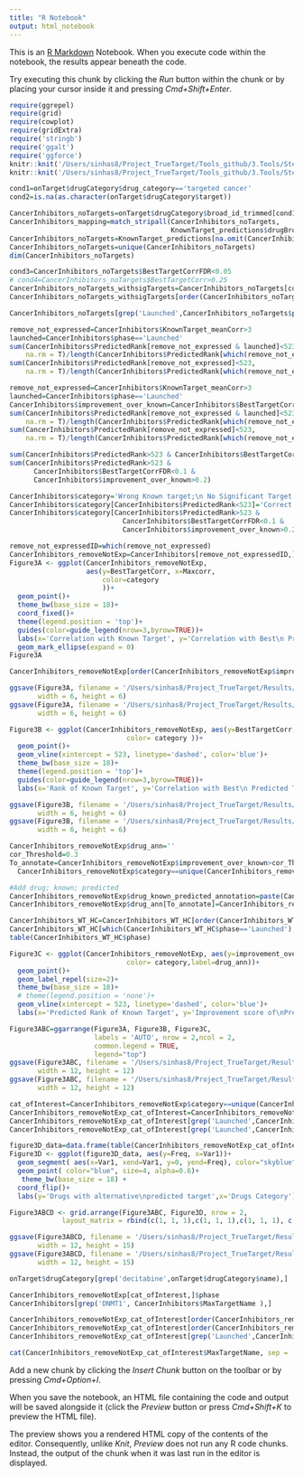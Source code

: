 ```yaml
---
title: "R Notebook"
output: html_notebook
---
```


This is an [R Markdown](http://rmarkdown.rstudio.com) Notebook. When you execute code within the notebook, the results appear beneath the code. 

Try executing this chunk by clicking the *Run* button within the chunk or by placing your cursor inside it and pressing *Cmd+Shift+Enter*. 
<!-- Figure 4 -->
```r
require(ggrepel)
require(grid)
require(cowplot)
require(gridExtra)
require('stringb')
require('ggalt')
require('ggforce')
knitr::knit('/Users/sinhas8/Project_TrueTarget/Tools_github/3.Tools/Step0_Write_Functions.Rmd')
knitr::knit('/Users/sinhas8/Project_TrueTarget/Tools_github/3.Tools/Step0B_Data_and_Libraries.Rmd')
```

<!-- Predicting targets for drugs with no targets -->
```r
cond1=onTarget$drugCategory$drug_category=='targeted cancer'
cond2=is.na(as.character(onTarget$drugCategory$target))
```
<!-- Predicting targets for drugs with wrong targets -->
```r
CancerInhibitors_noTargets=onTarget$drugCategory$broad_id_trimmed[cond1 & cond2]
CancerInhibitors_mapping=match_stripall(CancerInhibitors_noTargets,
                                        KnownTarget_predictions$drugBroadID)
CancerInhibitors_noTargets=KnownTarget_predictions[na.omit(CancerInhibitors_mapping),]
CancerInhibitors_noTargets=unique(CancerInhibitors_noTargets)
dim(CancerInhibitors_noTargets)
```
<!-- Ones where we can identify significant target & target correlation is greater than 0.25-->
```r
cond3=CancerInhibitors_noTargets$BestTargetCorrFDR<0.05
# cond4=CancerInhibitors_noTargets$BestTargetCorr>0.25
CancerInhibitors_noTargets_withsigTargets=CancerInhibitors_noTargets[cond3,-(2:11)]
CancerInhibitors_noTargets_withsigTargets[order(CancerInhibitors_noTargets_withsigTargets$BestTargetCorr, decreasing = T),]

```

```r
CancerInhibitors_noTargets[grep('Launched',CancerInhibitors_noTargets$phase),]
```

<!-- How many drugs are wrongly annotated after removing the low-expressed ones-->
```r
remove_not_expressed=CancerInhibitors$KnownTarget_meanCorr>3
launched=CancerInhibitors$phase=='Launched'
sum(CancerInhibitors$PredictedRank[remove_not_expressed & launched]<523,
    na.rm = T)/length(CancerInhibitors$PredictedRank[which(remove_not_expressed & launched)])
sum(CancerInhibitors$PredictedRank[remove_not_expressed]<523,
    na.rm = T)/length(CancerInhibitors$PredictedRank[which(remove_not_expressed)])
```
<!-- How many drugs are wrongly annotated -->
```r
remove_not_expressed=CancerInhibitors$KnownTarget_meanCorr>3
launched=CancerInhibitors$phase=='Launched'
CancerInhibitors$improvement_over_known=CancerInhibitors$BestTargetCorr - CancerInhibitors$Maxcorr
sum(CancerInhibitors$PredictedRank[remove_not_expressed & launched]<523,
    na.rm = T)/length(CancerInhibitors$PredictedRank[which(remove_not_expressed & launched)])
sum(CancerInhibitors$PredictedRank[remove_not_expressed]<523,
    na.rm = T)/length(CancerInhibitors$PredictedRank[which(remove_not_expressed)])
```
```r
sum(CancerInhibitors$PredictedRank>523 & CancerInhibitors$BestTargetCorrFDR<0.1)
sum(CancerInhibitors$PredictedRank>523 &
      CancerInhibitors$BestTargetCorrFDR<0.1 &
      CancerInhibitors$improvement_over_known>0.2)
```

<!-- Provide Annotations -->
```r
CancerInhibitors$category='Wrong Known target;\n No Significant Target from TrueTarget'
CancerInhibitors$category[CancerInhibitors$PredictedRank<523]='Correct Known target'
CancerInhibitors$category[CancerInhibitors$PredictedRank>523 &
                            CancerInhibitors$BestTargetCorrFDR<0.1 & 
                            CancerInhibitors$improvement_over_known>0.2]='Wrong Known target;\n Significant Target from TrueTarget'

remove_not_expressedID=which(remove_not_expressed)
CancerInhibitors_removeNotExp=CancerInhibitors[remove_not_expressedID,]
Figure3A <- ggplot(CancerInhibitors_removeNotExp,
                   aes(y=BestTargetCorr, x=Maxcorr,
                       color=category
                       ))+
  geom_point()+
  theme_bw(base_size = 18)+
  coord_fixed()+
  theme(legend.position = 'top')+
  guides(color=guide_legend(nrow=3,byrow=TRUE))+
  labs(x='Correlation with Known Target', y='Correlation with Best\n Predicted Target')+
  geom_mark_ellipse(expand = 0)
Figure3A
```
```r
CancerInhibitors_removeNotExp[order(CancerInhibitors_removeNotExp$improvement_over_known, decreasing = T),]
```

```r
ggsave(Figure3A, filename = '/Users/sinhas8/Project_TrueTarget/Results/Figure3A.pdf',
       width = 6, height = 6)
ggsave(Figure3A, filename = '/Users/sinhas8/Project_TrueTarget/Results/Figure3A.png',
       width = 6, height = 6)
```

<!-- How many wrong-known target drugs have a significant prediction from our pipeline -->
```r
Figure3B <- ggplot(CancerInhibitors_removeNotExp, aes(y=BestTargetCorr, x=PredictedRank,
                             color= category ))+
  geom_point()+
  geom_vline(xintercept = 523, linetype='dashed', color='blue')+
  theme_bw(base_size = 18)+
  theme(legend.position = 'top')+
  guides(color=guide_legend(nrow=3,byrow=TRUE))+
  labs(x='Rank of Known Target', y='Correlation with Best\n Predicted Target')
```

```r
ggsave(Figure3B, filename = '/Users/sinhas8/Project_TrueTarget/Results/Figure3B.pdf',
       width = 6, height = 6)
ggsave(Figure3B, filename = '/Users/sinhas8/Project_TrueTarget/Results/Figure3B.png',
       width = 6, height = 6)
```

```r
CancerInhibitors_removeNotExp$drug_ann=''
cor_Threshold=0.3
To_annotate=CancerInhibitors_removeNotExp$improvement_over_known>cor_Threshold & 
  CancerInhibitors_removeNotExp$category==unique(CancerInhibitors_removeNotExp$category)[3]

#Add drug; known; predicted
CancerInhibitors_removeNotExp$drug_known_predicted_annotation=paste(CancerInhibitors_removeNotExp$drugName, CancerInhibitors_removeNotExp$MaxTargetName, CancerInhibitors_removeNotExp$BestTargetName, sep=';' )
CancerInhibitors_removeNotExp$drug_ann[To_annotate]=CancerInhibitors_removeNotExp$drug_known_predicted_annotation[To_annotate]
```
<!-- These are drugs whose predicted target is incorrect & we can predict a high confidence Target-->
```r
CancerInhibitors_WT_HC=CancerInhibitors_WT_HC[order(CancerInhibitors_WT_HC$improvement_over_known, decreasing = T),]
CancerInhibitors_WT_HC[which(CancerInhibitors_WT_HC$phase=='Launched'),]
table(CancerInhibitors_WT_HC$phase)
```


```r
Figure3C <- ggplot(CancerInhibitors_removeNotExp, aes(y=improvement_over_known, x=PredictedRank,
                             color= category,label=drug_ann))+
  geom_point()+
  geom_label_repel(size=2)+
  theme_bw(base_size = 18)+
  # theme(legend.position = 'none')+
  geom_vline(xintercept = 523, linetype='dashed', color='blue')+
  labs(x='Predicted Rank of Known Target', y='Improvement score of\nPredicted Target over Known')
```

```r
Figure3ABC=ggarrange(Figure3A, Figure3B, Figure3C, 
                     labels = 'AUTO', nrow = 2,ncol = 2,
                     common.legend = TRUE,
                     legend="top")
ggsave(Figure3ABC, filename = '/Users/sinhas8/Project_TrueTarget/Results/Figure3ABC_v0.png',
       width = 12, height = 12)
ggsave(Figure3ABC, filename = '/Users/sinhas8/Project_TrueTarget/Results/Figure3ABC_v0.pdf',
       width = 12, height = 12)
```

```r
cat_ofInterest=CancerInhibitors_removeNotExp$category==unique(CancerInhibitors_removeNotExp$category)[3]
CancerInhibitors_removeNotExp_cat_ofInterest=CancerInhibitors_removeNotExp[cat_ofInterest,]
CancerInhibitors_removeNotExp_cat_ofInterest[grep('Launched',CancerInhibitors_removeNotExp_cat_ofInterest$phase),]
CancerInhibitors_removeNotExp_cat_ofInterest[grep('Launched',CancerInhibitors_removeNotExp_cat_ofInterest$phase),]
```
<!-- Figure 3D data -->
```r
figure3D_data=data.frame(table(CancerInhibitors_removeNotExp_cat_ofInterest$phase))
Figure3D <- ggplot(figure3D_data, aes(y=Freq, x=Var1))+
  geom_segment( aes(x=Var1, xend=Var1, y=0, yend=Freq), color="skyblue") +
  geom_point( color="blue", size=4, alpha=0.6)+
   theme_bw(base_size = 18) +
  coord_flip()+
  labs(y='Drugs with alternative\npredicted target',x='Drugs Category')

Figure3ABCD <- grid.arrange(Figure3ABC, Figure3D, nrow = 2,
             layout_matrix = rbind(c(1, 1, 1),c(1, 1, 1),c(1, 1, 1), c(1, 1, 1), c(NA, 2, NA)) )

```

```r
ggsave(Figure3ABCD, filename = '/Users/sinhas8/Project_TrueTarget/Results/Figure3ABCD_v0.png',
       width = 12, height = 15)
ggsave(Figure3ABCD, filename = '/Users/sinhas8/Project_TrueTarget/Results/Figure3ABCD_v0.pdf',
       width = 12, height = 15)
```

```r
onTarget$drugCategory[grep('decitabine',onTarget$drugCategory$name),]

CancerInhibitors_removeNotExp[cat_ofInterest,]$phase
CancerInhibitors[grep('DNMT1', CancerInhibitors$MaxTargetName ),]
```

```r
CancerInhibitors_removeNotExp_cat_ofInterest[order(CancerInhibitors_removeNotExp_cat_ofInterest$improvement_over_known, decreasing = T),-c(4:11,14:16)]
CancerInhibitors_removeNotExp_cat_ofInterest[order(CancerInhibitors_removeNotExp_cat_ofInterest$BestTargetCorr, decreasing = T),-c(4:11,14:16)]
CancerInhibitors_removeNotExp_cat_ofInterest[grep('Launched',CancerInhibitors_removeNotExp_cat_ofInterest$phase),]
```
```r
cat(CancerInhibitors_removeNotExp_cat_ofInterest$MaxTargetName, sep = '\n')
```

Add a new chunk by clicking the *Insert Chunk* button on the toolbar or by pressing *Cmd+Option+I*.

When you save the notebook, an HTML file containing the code and output will be saved alongside it (click the *Preview* button or press *Cmd+Shift+K* to preview the HTML file). 

The preview shows you a rendered HTML copy of the contents of the editor. Consequently, unlike *Knit*, *Preview* does not run any R code chunks. Instead, the output of the chunk when it was last run in the editor is displayed.

